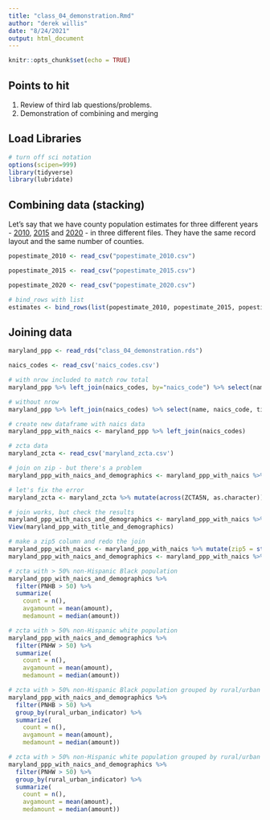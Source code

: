 ```yaml
---
title: "class_04_demonstration.Rmd"
author: "derek willis"
date: "8/24/2021"
output: html_document
---
```


```r
knitr::opts_chunk$set(echo = TRUE)
```

## Points to hit
1. Review of third lab questions/problems.
2. Demonstration of combining and merging

## Load Libraries
```r
# turn off sci notation
options(scipen=999)
library(tidyverse)
library(lubridate)
```

## Combining data (stacking)

Let's say that we have county population estimates for three different years - [2010](https://umd.box.com/s/vsuyt7v1gtb2u0aerliv5eixfmzfgt17), [2015](https://umd.box.com/s/2qijnwfygsrfin9d2o1krhzw5o8vza30) and [2020](https://umd.box.com/s/uqkeaabkvs4ge0l10j3w3sa76q3z1v16) - in three different files. They have the same record layout and the same number of counties.

```r
popestimate_2010 <- read_csv("popestimate_2010.csv")
```

```r
popestimate_2015 <- read_csv("popestimate_2015.csv")
```

```r
popestimate_2020 <- read_csv("popestimate_2020.csv")
```

```r
# bind_rows with list
estimates <- bind_rows(list(popestimate_2010, popestimate_2015, popestimate_2020))
```

## Joining data

```r
maryland_ppp <- read_rds("class_04_demonstration.rds")
```

```r
naics_codes <- read_csv('naics_codes.csv')
```

```r
# with nrow included to match row total
maryland_ppp %>% left_join(naics_codes, by="naics_code") %>% select(name, naics_code, title) %>% nrow()
```

```r
# without nrow
maryland_ppp %>% left_join(naics_codes) %>% select(name, naics_code, title)
```

```r
# create new dataframe with naics data
maryland_ppp_with_naics <- maryland_ppp %>% left_join(naics_codes)
```

```r
# zcta data
maryland_zcta <- read_csv('maryland_zcta.csv')
```

```r
# join on zip - but there's a problem
maryland_ppp_with_naics_and_demographics <- maryland_ppp_with_naics %>% left_join(maryland_zcta, by=c("zip"="ZCTA5N"))
```

```r
# let's fix the error
maryland_zcta <- maryland_zcta %>% mutate(across(ZCTA5N, as.character))
```

```r
# join works, but check the results
maryland_ppp_with_naics_and_demographics <- maryland_ppp_with_naics %>% left_join(maryland_zcta, by=c("zip"="ZCTA5N"))
View(maryland_ppp_with_title_and_demographics)
```

```r
# make a zip5 column and redo the join
maryland_ppp_with_naics <- maryland_ppp_with_naics %>% mutate(zip5 = str_sub(zip, 1, 5))
maryland_ppp_with_naics_and_demographics <- maryland_ppp_with_naics %>% left_join(maryland_zcta, by=c("zip5"="ZCTA5N"))
```

```r
# zcta with > 50% non-Hispanic Black population
maryland_ppp_with_naics_and_demographics %>%
  filter(PNHB > 50) %>%
  summarize(
    count = n(),
    avgamount = mean(amount),
    medamount = median(amount))
```


```r
# zcta with > 50% non-Hispanic white population
maryland_ppp_with_naics_and_demographics %>%
  filter(PNHW > 50) %>%
  summarize(
    count = n(),
    avgamount = mean(amount),
    medamount = median(amount))
```


```r
# zcta with > 50% non-Hispanic Black population grouped by rural/urban
maryland_ppp_with_naics_and_demographics %>%
  filter(PNHB > 50) %>%
  group_by(rural_urban_indicator) %>%
  summarize(
    count = n(),
    avgamount = mean(amount),
    medamount = median(amount))
```

```r
# zcta with > 50% non-Hispanic white population grouped by rural/urban
maryland_ppp_with_naics_and_demographics %>%
  filter(PNHW > 50) %>%
  group_by(rural_urban_indicator) %>%
  summarize(
    count = n(),
    avgamount = mean(amount),
    medamount = median(amount))
```
